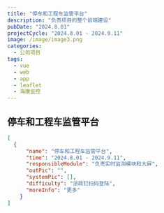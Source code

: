 ```yaml
---
title: "停车和工程车监管平台"
description: "负责项目的整个前端建设"
pubDate: "2024.8.01"
projectCycle: "2024.8.01 - 2024.9.11"
image: /image/image3.png
categories:
  - 公司项目
tags:
  - vue
  - web
  - app
  - leaflet
  - 海康监控
---
```


## 停车和工程车监管平台

```json
[
  {
      "name": "停车和工程车监管平台",
      "time": "2024.8.01 - 2024.9.11",
      "responsibleModule": "负责实时监测模块和大屏",
      "outPic": "",
      "systemPic": [],
      "difficulty": "浙政钉扫码登陆",
      "moreInfo": "更多"
    }
]
```
